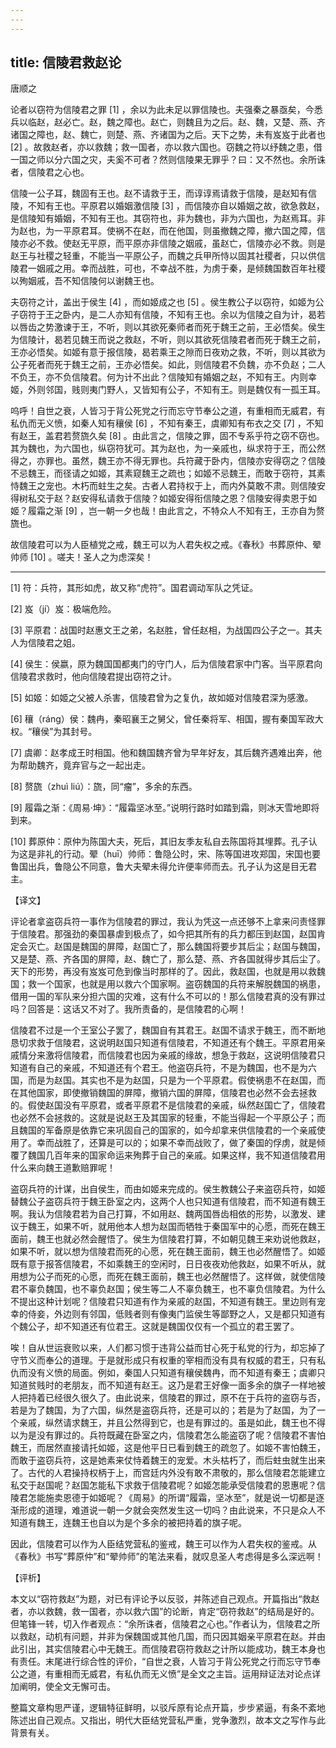 ```yaml
---
---
---
```

title: 信陵君救赵论
---




唐顺之

论者以窃符为信陵君之罪 [1] ，余以为此未足以罪信陵也。夫强秦之暴亟矣，今悉兵以临赵，赵必亡。赵，魏之障也。赵亡，则魏且为之后。赵、魏，又楚、燕、齐诸国之障也，赵、魏亡，则楚、燕、齐诸国为之后。天下之势，未有岌岌于此者也 [2] 。故救赵者，亦以救魏；救一国者，亦以救六国也。窃魏之符以纾魏之患，借一国之师以分六国之灾，夫奚不可者？然则信陵果无罪乎？曰：又不然也。余所诛者，信陵君之心也。

信陵一公子耳，魏固有王也。赵不请救于王，而谆谆焉请救于信陵，是赵知有信陵，不知有王也。平原君以婚姻激信陵 [3] ，而信陵亦自以婚姻之故，欲急救赵，是信陵知有婚姻，不知有王也。其窃符也，非为魏也，非为六国也，为赵焉耳。非为赵也，为一平原君耳。使祸不在赵，而在他国，则虽撤魏之障，撤六国之障，信陵亦必不救。使赵无平原，而平原亦非信陵之姻戚，虽赵亡，信陵亦必不救。则是赵王与社稷之轻重，不能当一平原公子，而魏之兵甲所恃以固其社稷者，只以供信陵君一姻戚之用。幸而战胜，可也，不幸战不胜，为虏于秦，是倾魏国数百年社稷以殉姻戚，吾不知信陵何以谢魏王也。

夫窃符之计，盖出于侯生 [4] ，而如姬成之也 [5] 。侯生教公子以窃符，如姬为公子窃符于王之卧内，是二人亦知有信陵，不知有王也。余以为信陵之自为计，曷若以唇齿之势激谏于王，不听，则以其欲死秦师者而死于魏王之前，王必悟矣。侯生为信陵计，曷若见魏王而说之救赵，不听，则以其欲死信陵君者而死于魏王之前，王亦必悟矣。如姬有意于报信陵，曷若乘王之隙而日夜劝之救，不听，则以其欲为公子死者而死于魏王之前，王亦必悟矣。如此，则信陵君不负魏，亦不负赵；二人不负王，亦不负信陵君。何为计不出此？信陵知有婚姻之赵，不知有王。内则幸姬，外则邻国，贱则夷门野人，又皆知有公子，不知有王。则是魏仅有一孤王耳。

呜呼！自世之衰，人皆习于背公死党之行而忘守节奉公之道，有重相而无威君，有私仇而无义愤，如秦人知有穰侯 [6] ，不知有秦王，虞卿知有布衣之交 [7] ，不知有赵王，盖君若赘旒久矣 [8] 。由此言之，信陵之罪，固不专系乎符之窃不窃也。其为魏也，为六国也，纵窃符犹可。其为赵也，为一亲戚也，纵求符于王，而公然得之，亦罪也。虽然，魏王亦不得无罪也。兵符藏于卧内，信陵亦安得窃之？信陵不忌魏王，而径请之如姬，其素窥魏王之疏也；如姬不忌魏王，而敢于窃符，其素恃魏王之宠也。木朽而蛀生之矣。古者人君持权于上，而内外莫敢不肃。则信陵安得树私交于赵？赵安得私请救于信陵？如姬安得衔信陵之恩？信陵安得卖恩于如姬？履霜之渐 [9] ，岂一朝一夕也哉！由此言之，不特众人不知有王，王亦自为赘旒也。

故信陵君可以为人臣植党之戒，魏王可以为人君失权之戒。《春秋》书葬原仲、翚帅师 [10] 。嗟夫！圣人之为虑深矣！



* * *



[1] 符：兵符，其形如虎，故又称“虎符”。国君调动军队之凭证。

[2] 岌（jí）岌：极端危险。

[3] 平原君：战国时赵惠文王之弟，名赵胜，曾任赵相，为战国四公子之一。其夫人为信陵君之姐。

[4] 侯生：侯嬴，原为魏国国都夷门的守门人，后为信陵君家中门客。当平原君向信陵君求救时，他向信陵君提出窃符之计。

[5] 如姬：如姬之父被人杀害，信陵君曾为之复仇，故如姬对信陵君深为感激。

[6] 穰（ránɡ）侯：魏冉，秦昭襄王之舅父，曾任秦将军、相国，握有秦国军政大权。“穰侯”为其封号。

[7] 虞卿：赵孝成王时相国。他和魏国魏齐曾为早年好友，其后魏齐遇难出奔，他为帮助魏齐，竟弃官与之一起出走。

[8] 赘旒（zhuì liú）：旒，同“瘤”，多余的东西。

[9] 履霜之渐：《周易·坤》：“履霜坚冰至。”说明行路时如踏到霜，则冰天雪地即将到来。

[10] 葬原仲：原仲为陈国大夫，死后，其旧友季友私自去陈国将其埋葬。孔子认为这是非礼的行动。翚（huī）帅师：鲁隐公时，宋、陈等国进攻郑国，宋国也要鲁国出兵，鲁隐公不同意，鲁大夫翚未得允许便率师而去。孔子认为这是目无君主。

【译文】

评论者拿盗窃兵符一事作为信陵君的罪过，我认为凭这一点还够不上拿来问责怪罪于信陵君。那强劲的秦国暴虐到极点了，如今把其所有的兵力都压到赵国，赵国肯定会灭亡。赵国是魏国的屏障，赵国亡了，那么魏国将要步其后尘；赵国与魏国，又是楚、燕、齐各国的屏障，赵、魏亡了，那么楚、燕、齐各国就得步其后尘了。天下的形势，再没有岌岌可危到像当时那样的了。因此，救赵国，也就是用以救魏国；救一个国家，也就是用以救六个国家啊。盗窃魏国的兵符来解脱魏国的祸患，借用一国的军队来分担六国的灾难，这有什么不可以的！那么信陵君真的没有罪过吗？回答是：这话又不对了。我所责备的，是信陵君的心啊！

信陵君不过是一个王室公子罢了，魏国自有其君王。赵国不请求于魏王，而不断地恳切求救于信陵君，这说明赵国只知道有信陵君，不知道还有个魏王。平原君用亲戚情分来激将信陵君，而信陵君也因为亲戚的缘故，想急于救赵，这说明信陵君只知道有自己的亲戚，不知道还有个君王。他盗窃兵符，不是为魏国，也不是为六国，而是为赵国。其实也不是为赵国，只是为一个平原君。假使祸患不在赵国，而在其他国家，即使撤销魏国的屏障，撤销六国的屏障，信陵君也必然不会去拯救的。假使赵国没有平原君，或者平原君不是信陵君的亲戚，纵然赵国亡了，信陵君也必然不会拯救的。这就是说赵王及其国家的轻重，不能当得起一个平原公子；而且魏国的军备原是依靠它来巩固自己的国家的，如今却拿来供信陵君的一个亲戚使用了。幸而战胜了，还算是可以的；如果不幸而战败了，做了秦国的俘虏，就是倾覆了魏国几百年来的国家命运来殉葬于自己的亲戚。如果这样，我不知道信陵君用什么来向魏王道歉赔罪呢！

盗窃兵符的计谋，出自侯生，而由如姬来完成的。侯生教魏公子来盗窃兵符，如姬替魏公子盗窃兵符于魏王卧室之内，这两个人也只知道有信陵君，而不知道有魏王啊。我认为信陵君若为自己打算，不如用赵、魏两国唇齿相依的形势，以激发、建议于魏王，如果不听，就用他本人想为赵国而牺牲于秦国军中的心愿，而死在魏王面前，魏王也就必然会醒悟了。侯生为信陵君打算，不如朝见魏王来劝说他救赵，如果不听，就以想为信陵君而死的心愿，死在魏王面前，魏王也必然醒悟了。如姬既有意于报答信陵君，不如乘魏王的空闲时，日日夜夜劝他救赵，如果不听从，就用想为公子而死的心愿，而死在魏王面前，魏王也必然醒悟了。这样做，就使信陵君不辜负魏国，也不辜负赵国；侯生等二人不辜负魏王，也不辜负信陵君。为什么不提出这种计划呢？信陵君只知道有作为亲戚的赵国，不知道有魏王。里边则有宠幸的侍妾，外边则有邻国，低贱者则有像夷门监侯生等鄙野之人，又是都只知道有个魏公子，却不知道还有位君王。这就是魏国仅仅有一个孤立的君王罢了。

唉！自从世运衰败以来，人们都习惯于违背公益而甘心死于私党的行为，却忘掉了守节义而奉公的道理。于是就形成只有权重的宰相而没有具有权威的君王，只有私仇而没有义愤的局面。例如，秦国人只知道有穰侯魏冉，而不知道有秦王；虞卿只知道贫贱时的老朋友，而不知道有赵王。这乃是君王好像一面多余的旗子一样地被人把持着已经很久很久了。由此说来，信陵君的罪过，原不在于兵符的盗窃与否，若是为了魏国，为了六国，纵然是盗窃兵符，还是可以的；若是为了赵国，为了一个亲戚，纵然请求魏王，并且公然得到它，也是有罪过的。虽是如此，魏王也不得以为是没有罪过的。兵符既藏在卧室之内，信陵君怎么能盗窃了呢？信陵君不害怕魏王，而居然直接请托如姬，这是他平日已看到魏王的疏忽了。如姬不害怕魏王，而敢于盗窃兵符，这是她素来仗恃着魏王的宠爱。木头枯朽了，而后蛀虫就生出来了。古代的人君操持权柄于上，而宫廷内外没有敢不肃敬的，那么信陵君怎能建立私交于赵国呢？赵国怎能私下求救于信陵君呢？如姬怎能承受信陵君的恩惠呢？信陵君怎能施卖恩德于如姬呢？《周易》的所谓“履霜，坚冰至”，就是说一切都是逐渐形成的道理，难道说一朝一夕就会突然发生这一切吗？由此说来，不只是众人不知道有魏王，连魏王也自以为是个多余的被把持着的旗子呢。

因此，信陵君可以作为人臣结党营私的鉴戒，魏王可以作为人君失权的鉴戒。从《春秋》书写“葬原仲”和“翚帅师”的笔法来看，就叹息圣人考虑得是多么深远啊！

【评析】

本文以“窃符救赵”为题，对已有评论予以反驳，并陈述自己观点。开篇指出“救赵者，亦以救魏，救一国者，亦以救六国”的论断，肯定“窃符救赵”的结局是好的。但笔锋一转，切入作者观点：“余所诛者，信陵君之心也。”作者认为，信陵君之所以救赵，动机有问题，并非为保魏国或其他几国，而只因其姻亲平原君在赵。并由此引出，其实信陵君心中无魏王。而信陵君窃符救赵之计所以能成功，魏王本身也有责任。末尾进行综合性的评价，“自世之衰，人皆习于背公死党之行而忘守节奉公之道，有重相而无威君，有私仇而无义愤”是全文之主旨。运用辩证法对论点详加阐明，使全文无懈可击。

整篇文章构思严谨，逻辑特征鲜明，以驳斥原有论点开篇，步步紧逼，有条不紊地陈述出自己观点。又指出，明代大臣结党营私严重，党争激烈，故本文之写作与此背景有关。